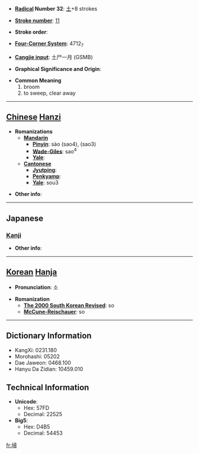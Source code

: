 * '''[[Wiktionary:Chinese radical index| Radical]] Number 32''': [[Wiktionary:Chinese radical index 土|土]]+8 strokes

* '''[[Wiktionary:Chinese total strokes index|Stroke number]]''': [[Wiktionary:Chinese total strokes index 11|11]]

* '''Stroke order''': 

* '''[[Wiktionary:Chinese four corner index|Four-Corner System]]''': 4712<sub>7</sub>

* '''[[Wiktionary:Chinese Cangjie index|Cangjie input]]''': 土尸一月 (GSMB)

* '''Graphical Significance and Origin''': 

* '''Common Meaning'''
*#broom
*# to sweep, clear away


----

== [[Chinese]] [[Hanzi]] ==

* '''Romanizations'''
** '''[[Mandarin]]'''
*** '''[[Pinyin]]''': sào (sao4), (sao3)
*** '''[[Wade-Giles]]''': sao<sup>4</sup>
*** '''[[Yale]]''': 
** '''[[Cantonese]]'''
*** '''[[Jyutping]]''':
*** '''[[Penkyamp]]''': 
*** '''[[Yale]]''': sou3

* '''Other info''': 

----

==Japanese==
===[[Kanji]]===
{{kanji|on readings=[[そう]] (sō)
|kun readings=[[はく]] (haku)
}}

* '''Other info''':  

----

== [[Korean]] [[Hanja]] ==

* '''Pronunciation''': 소

* '''Romanization'''
** '''[[The 2000 South Korean Revised Romanization|The 2000 South Korean Revised]]''': so
** '''[[McCune-Reischauer]]''': so

----

== Dictionary Information ==

* KangXi: 0231.180
* Morohashi: 05202
* Dae Jaweon: 0468.100
* Hanyu Da Zidian: 10459.010

== Technical Information ==

* '''Unicode''':
** Hex: 57FD
** Decimal: 22525
* '''Big5''':
** Hex: D4B5
** Decimal: 54453

[[fr:埽]]